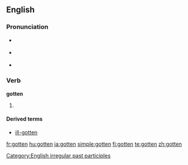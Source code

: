 ==English==

===Pronunciation===
* {{a|UK}} {{IPA|/'gɒtən/}}
* {{a|US}} {{IPA|/'gɑtən/}}
*{{audio|en-us-gotten.ogg|Audio (US)}}

===Verb===
'''gotten'''
# {{context|North America|British|_|archaic|or|dialectal}} {{past participle of|[[get]]}}

====Derived terms====
*[[ill-gotten]]

[[Category:English irregular past participles]]

[[fr:gotten]]
[[hu:gotten]]
[[ja:gotten]]
[[simple:gotten]]
[[fi:gotten]]
[[te:gotten]]
[[zh:gotten]]